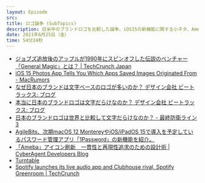 ```yaml
---
layout: Episode
src: 
title: ロゴ論争 (SubTopics)
description: 日米中のブランドロゴを比較した論争、iOS15の新機能に関する小ネタ、Amebaのデザインシステム、ついに復活したTurntable.fmなど、最近気になったサブトピックスを話しました。
date: 2021年6月25日（金）
time: 54分24秒
---
```


- [ジョブズ追放後のアップルが1990年にスピンオフした伝説のベンチャー「General Magic」とは？ | TechCrunch Japan](https://jp.techcrunch.com/2021/06/14/smartphone-the-origin-general-magic/)
- [iOS 15 Photos App Tells You Which Apps Saved Images Originated From - MacRumors](https://www.macrumors.com/2021/06/14/ios-15-photos-app-shows-where-images-saved-from/)
- [なぜ日本のブランドは文字ベースのロゴが多いのか？ デザイン会社 ビートラックス: ブログ](https://blog.btrax.com/jp/japan-brand-logos/)
- [本当に日本のブランドロゴは文字だらけなのか？ デザイン会社 ビートラックス: ブログ](https://blog.btrax.com/jp/japan-brand-logos-2/)
- [日本のブランドロゴは世界と比較して文字だらけなのか？ - 最終防衛ライン3](https://lastline.hatenablog.com/entry/2021/06/14/231840)
- [AgileBits、次期macOS 12 MontereyやiOS/iPadOS 15で導入を予定しているパスワード管理アプリ「1Password」の新機能を紹介。](https://applech2.com/archives/20210613-1password-for-monterey-and-ios15.html)
- [「Ameba」アイコン刷新　一貫性と再現性追求のための設計術 | CyberAgent Developers Blog](https://developers.cyberagent.co.jp/blog/archives/30048/)
- [Turntable](https://tt.fm/)
- [Spotify launches its live audio app and Clubhouse rival, Spotify Greenroom | TechCrunch](https://techcrunch.com/2021/06/16/spotify-launches-its-live-audio-app-and-clubhouse-rival-spotify-greenroom/)
